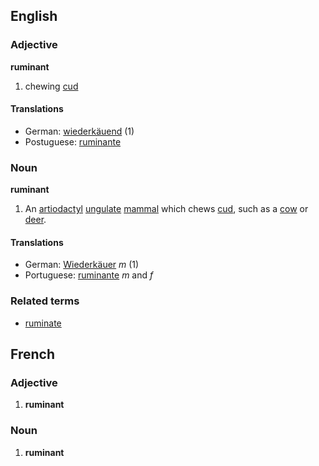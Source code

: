 ==English==
===Adjective===
'''ruminant'''
# chewing [[cud]]
====Translations====
*German: [[wiederkäuend]] (1)
*Postuguese: [[ruminante]]

===Noun===
'''ruminant'''
#An [[artiodactyl]] [[ungulate]] [[mammal]] which chews [[cud]], such as a [[cow]] or [[deer]].
====Translations====
*German: [[Wiederkäuer]] ''m'' (1)
*Portuguese: [[ruminante]] ''m'' and ''f''

===Related terms===
*[[ruminate]]

==French==
===Adjective===

# '''ruminant'''

===Noun===

# '''ruminant'''